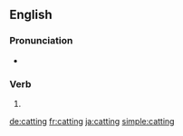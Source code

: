 ==English==

===Pronunciation===
* {{rhymes|ætɪŋ|lang=en}}

===Verb===
{{head|en|present participle}}

# {{present participle of|cat|lang=en}}

[[de:catting]]
[[fr:catting]]
[[ja:catting]]
[[simple:catting]]